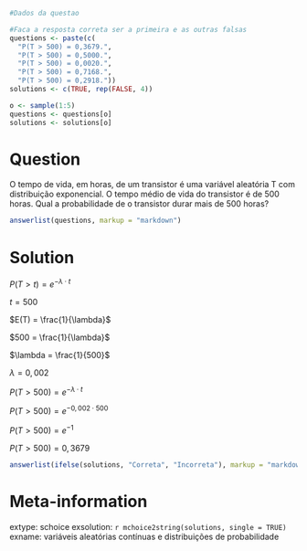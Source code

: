```r
#Dados da questao

#Faca a resposta correta ser a primeira e as outras falsas
questions <- paste(c(
  "P(T > 500) = 0,3679.",
  "P(T > 500) = 0,5000.",
  "P(T > 500) = 0,0020.",
  "P(T > 500) = 0,7168.",
  "P(T > 500) = 0,2918."))
solutions <- c(TRUE, rep(FALSE, 4))

o <- sample(1:5)
questions <- questions[o]
solutions <- solutions[o]
```

Question
========
O tempo de vida, em horas, de um transistor é uma variável aleatória T com distribuição exponencial. O tempo médio de vida do transistor é de 500 horas. Qual a probabilidade de o transistor durar mais de 500 horas?  

```r
answerlist(questions, markup = "markdown")
```

Solution
========
$P(T > t) = e^{-\lambda \cdot t}$

$t = 500$

$E(T) = \frac{1}{\lambda}$

$500 = \frac{1}{\lambda}$

$\lambda = \frac{1}{500}$

$\lambda = 0,002$

$P(T > 500) = e^{-\lambda \cdot t}$

$P(T > 500) = e^{-0,002 \cdot 500}$

$P(T > 500) = e^{-1}$

$P(T > 500) = 0,3679$

```r
answerlist(ifelse(solutions, "Correta", "Incorreta"), markup = "markdown")
```

Meta-information
================
extype: schoice
exsolution: `r mchoice2string(solutions, single = TRUE)`
exname: variáveis aleatórias contínuas e distribuições de probabilidade